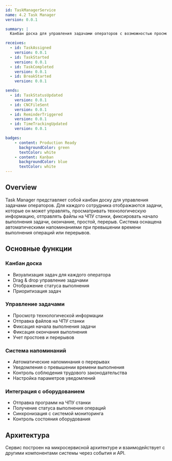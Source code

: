 ```yaml
---
id: TaskManagerService
name: 4.2 Task Manager
version: 0.0.1

summary: |
  Канбан доска для управления задачами операторов с возможностью просмотра технологической информации, отправки файлов на ЧПУ станки и фиксации времени выполнения

receives:
  - id: TaskAssigned
    version: 0.0.1
  - id: TaskStarted
    version: 0.0.1
  - id: TaskCompleted
    version: 0.0.1
  - id: BreakStarted
    version: 0.0.1

sends:
  - id: TaskStatusUpdated
    version: 0.0.1
  - id: CNCFileSent
    version: 0.0.1
  - id: ReminderTriggered
    version: 0.0.1
  - id: TimeTrackingUpdated
    version: 0.0.1

badges:
    - content: Production Ready
      backgroundColor: green
      textColor: white
    - content: Kanban
      backgroundColor: blue
      textColor: white
---
```


## Overview

Task Manager представляет собой канбан доску для управления задачами операторов. Для каждого сотрудника отображаются задачи, которые он может управлять, просматривать технологическую информацию, отправлять файлы на ЧПУ станки, фиксировать начало выполнения задачи, окончание, простой, перерыв. Система оснащена автоматическими напоминаниями при превышении времени выполнения операций или перерывов.

<NodeGraph />

## Основные функции

### Канбан доска
- Визуализация задач для каждого оператора
- Drag & drop управление задачами
- Отображение статуса выполнения
- Приоритизация задач

### Управление задачами
- Просмотр технологической информации
- Отправка файлов на ЧПУ станки
- Фиксация начала выполнения задачи
- Фиксация окончания выполнения
- Учет простоев и перерывов

### Система напоминаний
- Автоматические напоминания о перерывах
- Уведомления о превышении времени выполнения
- Контроль соблюдения трудового законодательства
- Настройка параметров уведомлений

### Интеграция с оборудованием
- Отправка программ на ЧПУ станки
- Получение статуса выполнения операций
- Синхронизация с системой мониторинга
- Контроль состояния оборудования

## Архитектура

Сервис построен на микросервисной архитектуре и взаимодействует с другими компонентами системы через события и API.

<EntityMap id="TaskManagerService" />
